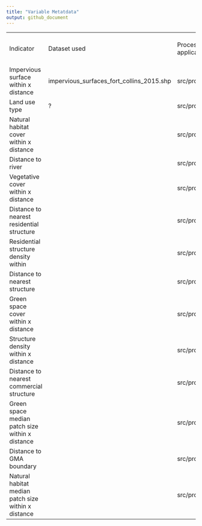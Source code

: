 ```yaml
---
title: "Variable Metatdata"
output: github_document
---
```


|                                                     |                                           |                                   |                                                                                                                             |                           |                                |
|--------------|------------|------------|-----------------------|------------------------|-------------------------|
| Indicator                                           | Dataset used                              | Processing script (if applicable) | Indicator Description                                                                                                       | Time frame / last updated | Spatial resolution (if raster) |
| Impervious surface within x distance                | impervious_surfaces_fort_collins_2015.shp | src/process_preds.R               | <https://fcgov.hub.arcgis.com/datasets/hydrology-polygon>                                                                   |                           |                                |
| Land use type                                       | ?                                         | src/process_preds.R               |                                                                                                                             |                           |                                |
| Natural habitat cover within x distance             |                                           | src/process_preds.R               | <https://fcgov.hub.arcgis.com/datasets/976ba1a7e06a4f368ddda69dd736a0d9_0/explore?location=40.570454%2C-105.088218%2C13.67> |                           |                                |
| Distance to river                                   |                                           | src/process_preds.R               |                                                                                                                             |                           |                                |
| Vegetative cover within x distance                  |                                           | src/process_preds.R               |                                                                                                                             |                           |                                |
| Distance to nearest residential structure           |                                           | src/process_preds.R               |                                                                                                                             |                           |                                |
| Residential structure density within                |                                           | src/process_preds.R               |                                                                                                                             |                           |                                |
| Distance to nearest structure                       |                                           | src/process_preds.R               |                                                                                                                             |                           |                                |
| Green space cover within x distance                 |                                           | src/process_preds.R               |                                                                                                                             |                           |                                |
| Structure density within x distance                 |                                           | src/process_preds.R               |                                                                                                                             |                           |                                |
| Distance to nearest commercial structure            |                                           | src/process_preds.R               |                                                                                                                             |                           |                                |
| Green space median patch size within x distance     |                                           | src/process_preds.R               |                                                                                                                             |                           |                                |
| Distance to GMA boundary                            |                                           | src/process_preds.R               |                                                                                                                             |                           |                                |
| Natural habitat median patch size within x distance |                                           | src/process_preds.R               |                                                                                                                             |                           |                                |
